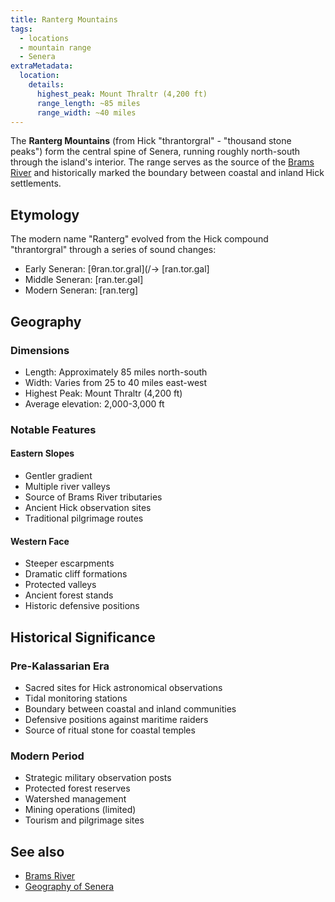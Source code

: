 ```yaml
---
title: Ranterg Mountains
tags:
  - locations
  - mountain range
  - Senera
extraMetadata:
  location:
    details:
      highest_peak: Mount Thraltr (4,200 ft)
      range_length: ~85 miles
      range_width: ~40 miles
---
```


The **Ranterg Mountains** (from Hick "thrantorgral" - "thousand stone peaks")
form the central spine of Senera, running roughly north-south through the
island's interior. The range serves as the source of the
[Brams River](/locations/brams-river) and historically marked the boundary between
coastal and inland Hick settlements.

## Etymology

The modern name "Ranterg" evolved from the Hick compound "thrantorgral" through
a series of sound changes:

* Early Seneran: \[θran.tor.gral]\(/→ \[ran.tor.gal]
* Middle Seneran: \[ran.ter.gəl]
* Modern Seneran: \[ran.terg]

## Geography

### Dimensions

* Length: Approximately 85 miles north-south
* Width: Varies from 25 to 40 miles east-west
* Highest Peak: Mount Thraltr (4,200 ft)
* Average elevation: 2,000-3,000 ft

### Notable Features

#### Eastern Slopes

* Gentler gradient
* Multiple river valleys
* Source of Brams River tributaries
* Ancient Hick observation sites
* Traditional pilgrimage routes

#### Western Face

* Steeper escarpments
* Dramatic cliff formations
* Protected valleys
* Ancient forest stands
* Historic defensive positions

## Historical Significance

### Pre-Kalassarian Era

* Sacred sites for Hick astronomical observations
* Tidal monitoring stations
* Boundary between coastal and inland communities
* Defensive positions against maritime raiders
* Source of ritual stone for coastal temples

### Modern Period

* Strategic military observation posts
* Protected forest reserves
* Watershed management
* Mining operations (limited)
* Tourism and pilgrimage sites

## See also

* [Brams River](/locations/brams-river)
* [Geography of Senera](/locations/senera#geography)

